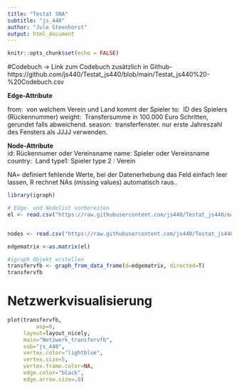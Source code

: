 ```yaml
---
title: "Testat SNA"
subtitle: "js_440"
author: "Jule Steenhorst"
output: html_document
---
```


```r
knitr::opts_chunk$set(echo = FALSE)
```
#Codebuch -> Link zum Codebuch zusätzlich in Github- https://github.com/js440/Testat_js440/blob/main/Testat_js440%20-%20Codebuch.csv

**Edge-Attribute** \

from: \ von welchem Verein und Land kommt der Spieler 
to: \ ID des Spielers (Rückennummer)
weight: \ Transfersumme in 100.000 Euro Schritten, gerundet falls abweichend.
season: \ transferfenster. nur erste Jahreszahl des Fensters als JJJJ verwenden.

**Node-Attribute**\
id:\ Rückennumer oder Vereinsname
name:\ Spieler oder Vereinsname 
country: \ Land
type1:\ Spieler 
type 2 :\ Verein

NA= definiert fehlende Werte, bei der Datenerhebung das Feld einfach leer lassen, R rechnet NAs (missing values) automatisch raus..

```r

library(igraph)

# Edge- und Nodelist vorbereiten
el <- read.csv("https://raw.githubusercontent.com/js440/Testat_js440/main/Testat_js440%20-%20Edgelist.csv", header=T, as.is=T, sep = ",")


nodes <- read.csv("https://raw.githubusercontent.com/js440/Testat_js440/main/Testat_js440%20-%20Nodelist.csv", header=T, as.is=T, sep = ",")

edgematrix <-as.matrix(el)

#igraph Objekt erstellen
transfervfb <- graph_from_data_frame(d=edgematrix, directed=T)
transfervfb
```

# Netzwerkvisualisierung

```r

plot(transfervfb, 
		 asp=0,
     layout=layout_nicely,
     main="Netzwerk_transfervfb",
     sub="js_440",
     vertex.color="lightblue",
     vertex.size=5,
     vertex.frame.color=NA,
     edge.color="black", 
     edge.arrow.size=.8)
```
